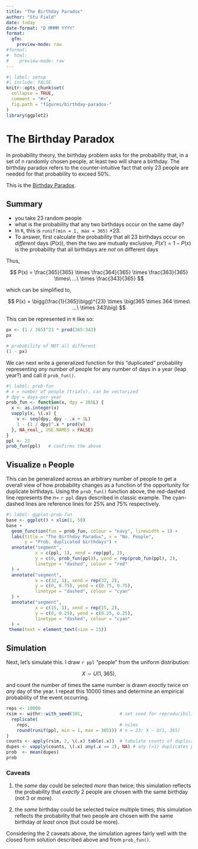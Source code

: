 ```yaml
---
title: "The Birthday Paradox"
author: "Stu Field"
date: today
date-format: "D MMMM YYYY"
format:
  gfm:
    preview-mode: raw
#format:
#  html:
#    preview-mode: raw
---
```



```r
#| label: setup
#| include: FALSE 
knitr::opts_chunk$set(
  collapse = TRUE,
  comment = "#>",
  fig.path = "figures/birthday-paradox-"
)
library(ggplot2)
```


# The Birthday Paradox

In probability theory, the birthday problem asks for the probability that, in a set of n randomly chosen people, at least two will share a birthday. The birthday paradox refers to the counter-intuitive fact that only 23 people are needed for that probability to exceed 50%.

This is the 
[Birthday Paradox](https://en.wikipedia.org/wiki/Birthday_problem).


## Summary

- you take 23 random people
- what is the probability that any two birthdays occur on the same day?
- In `R`, this is `runif(min = 1, max = 365)` $\times 23$.
- To answer, first calculate the probability that all 23 birthdays
  occur on *different* days ($P(x)$), then the two are mutually exclusive,
  $P(x') = 1 - P(x)$ is the probability that all birthdays are *not*
  on different days

Thus,

$$
P(x) = \frac{365}{365} \times \frac{364}{365} \times \frac{363}{365} \times\ ...\ \times \frac{343}{365}
$$

which can be simplified to,

$$
P(x) = \bigg(\frac{1}{365}\bigg)^{23} \times \big(365 \times 364 \times\ ...\ \times 343\big)
$$

This can be represented in `R` like so:

```r
px <- (1 / 365)^23 * prod(365:343)
px

# probability of NOT all different
(1 - px)
```

We can next write a generalized function for this "duplicated" probability
representing *any* number of people for any number of days in a
year (leap year?) and call it `prob_fun()`.

```r
#| label: prob-fun
# x = number of people (trials), can be vectorized
# dpy = days-per-year
prob_fun <- function(x, dpy = 365L) {
  x <- as.integer(x)
  vapply(x, \(.x) {
    v <- seq(dpy, dpy - .x + 1L)
    1 - (1 / dpy)^.x * prod(v)
  }, NA_real_, USE.NAMES = FALSE)
}
ppl <- 23
prob_fun(ppl)   # confirms the above
```


## Visualize `n` People

This can be generalized across an arbitrary number of people to get
a overall view of how probability changes as a function of the 
opportunity for duplicate birthdays. Using the `prob_fun()` function above,
the red-dashed line represents the $n =$ `r ppl` days described in
classic example. The cyan-dashed lines are reference lines for 25% and 75%
respectively.

```r
#| label: ggplot-prob-fun
base <- ggplot() + xlim(1, 50)
base +
  geom_function(fun = prob_fun, colour = "navy", linewidth = 1) +
  labs(title = "The Birthday Paradox", x = "No. People",
       y = "Prob. duplicated birthdays") +
  annotate("segment",
           x = c(ppl, 1), xend = rep(ppl, 2),
           y = c(0, prob_fun(ppl)), yend = rep(prob_fun(ppl), 2),
           linetype = "dashed", colour = "red"
  ) +
  annotate("segment",
           x = c(32, 1), xend = rep(32, 2),
           y = c(0, 0.75), yend = c(0.75, 0.75),
           linetype = "dashed", colour = "cyan"
  ) +
  annotate("segment",
           x = c(15, 1), xend = rep(15, 2),
           y = c(0, 0.25), yend = c(0.25, 0.25),
           linetype = "dashed", colour = "cyan"
  ) +
 theme(text = element_text(size = 15))
```





## Simulation

Next, let's simulate this. I draw `r ppl` "people" from the
uniform distribution:

$$
X \sim U(1, 365),
$$

and count the number of times the same number is drawn *exactly* twice
on *any* day of the year.
I repeat this 10000 times and determine an empirical probability
of the event occurring.

```r
reps <- 10000
rsim <- withr::with_seed(101,              # set seed for reproducibility
  replicate(
    reps,                                  # nsims
    round(runif(ppl, min = 1, max = 365))) # n = 23; X ~ U(1, 365)
)
counts <- apply(rsim, 2, \(.x) table(.x))  # tabulate counts of duplicate wells
dupes <- vapply(counts, \(.x) any(.x == 2), NA) # any (>1) duplicates present!
prob  <- mean(dupes)
prob
```

### Caveats

1. the *same* day could be selected *more* than twice; 
   this simulation reflects the probability that *exactly* 2 people are chosen
   with the same birthday (not 3 or more).

1. the *same* birthday could be selected twice multiple times;
   this simulation reflects the probability that two people are chosen
   with the same birthday *at least* once (but could be more).

Considering the 2 caveats above, the simulation agrees fairly well with the 
closed form solution described above and from `prob_fun()`.


